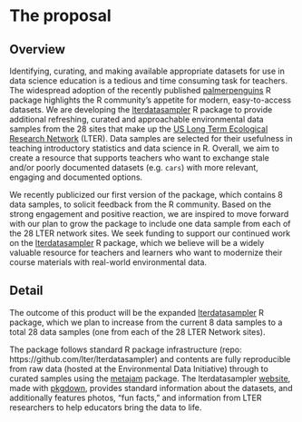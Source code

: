# The proposal
<!--
This is where the proposal should be outlined. 
-->

## Overview
<!--
At a high-level address what your proposal is and how it will address the problem identified. Highlight any benefits to the R Community that follow from solving the problem. This should be your most compelling section.
-->

Identifying, curating, and making available appropriate datasets for use in data science education is a tedious and time consuming task for teachers. The widespread adoption of the recently published [palmerpenguins](https://allisonhorst.github.io/palmerpenguins/) R package highlights the R community's appetite for modern, easy-to-access datasets. We are developing the [lterdatasampler](https://lter.github.io/lterdatasampler/) R package to provide additional refreshing, curated and approachable environmental data samples from the 28 sites that make up the [US Long Term Ecological Research Network](https://lternet.edu/) (LTER). Data samples are selected for their usefulness in teaching introductory statistics and data science in R. Overall, we aim to create a resource that supports teachers who want to exchange stale and/or poorly documented datasets (e.g. `cars`) with more relevant, engaging and documented options. 

We recently publicized our first version of the package, which contains 8 data samples, to solicit feedback from the R community. Based on the strong engagement and positive reaction, we are inspired to move forward with our plan to grow the package to include one data sample from each of the 28 LTER network sites. We seek funding to support our continued work on the [lterdatasampler](https://lter.github.io/lterdatasampler/) R package, which we believe will be a widely valuable resource for teachers and learners who want to modernize their course materials with real-world environmental data. 

## Detail
<!--
Go into more detail about the specifics of the project and it delivers against the problem.

Depending on project type the detail section should include:

 - [ ] Minimum Viable Product
 - [ ] Architecture
 - [ ] Assumptions
-->

The outcome of this product will be the expanded [lterdatasampler](https://lter.github.io/lterdatasampler/) R package, which we plan to increase from the current 8 data samples to a total 28 data samples (one from each of the 28 LTER Network sites). 

The package follows standard R package infrastructure (repo: https://github.com/lter/lterdatasampler) and contents are fully reproducible from raw data (hosted at the Environmental Data Initiative) through to curated samples using the [metajam](https://github.com/NCEAS/metajam) package. The lterdatasampler [website](https://lter.github.io/lterdatasampler/), made with [pkgdown](https://pkgdown.r-lib.org/), provides standard information about the datasets, and additionally features photos, "fun facts," and information from LTER researchers to help educators bring the data to life.

